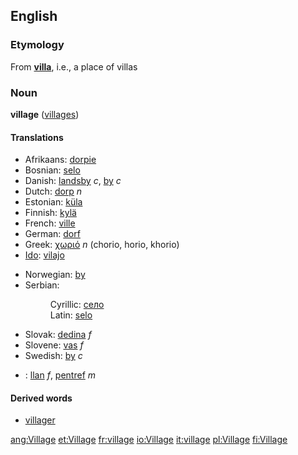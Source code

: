 ==English==
=== Etymology ===
From '''[[villa]]''', i.e., a place of villas

=== Noun ===
'''village''' ([[villages]])

==== Translations ====
{{top}}
*Afrikaans: [[dorpie]]
*Bosnian: [[selo]] {{n}}
*Danish: [[landsby]] ''c'', [[by]] ''c''<!-- i thought "by" was only for town/city -->
*Dutch: [[dorp]] ''n''
*Estonian: [[küla]]
*Finnish: [[kylä]]
*French: [[ville]]
*German: [[dorf]]
*Greek: [[χωριό]] ''n'' (chorio, horio, khorio)
*[[Ido]]: [[vilajo]]
{{mid}}
*Norwegian: [[by]]
*Serbian:
*:Cyrillic: [[село]] {{n}}
*:Latin: [[selo#Serbian|selo]] {{n}}
*Slovak: [[dedina#Slovak|dedina]] ''f''
*Slovene: [[vas]] ''f''
*Swedish: [[by]] ''c''
*{{cy}}: [[llan]] ''f'', [[pentref]] ''m''
{{bottom}}

==== Derived words ====
* [[villager]]

[[ang:Village]]
[[et:Village]]
[[fr:village]]
[[io:Village]]
[[it:village]]
[[pl:Village]]
[[fi:Village]]